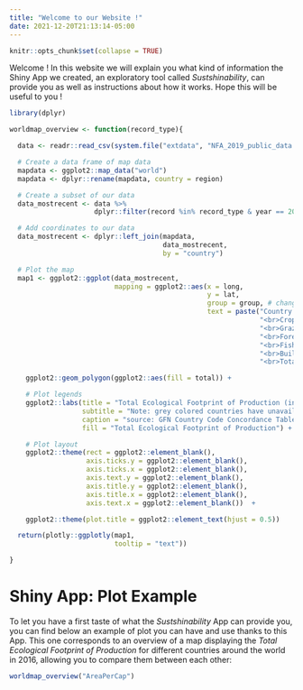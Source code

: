 ```yaml
---
title: "Welcome to our Website !"
date: 2021-12-20T21:13:14-05:00
---
```


```r
knitr::opts_chunk$set(collapse = TRUE)
```

Welcome ! In this website we will explain you what kind of information the Shiny App we created, an exploratory tool called *Sustshinability*, can provide you as well as instructions about how it works. Hope this will be useful to you !


```r

library(dplyr)

worldmap_overview <- function(record_type){

  data <- readr::read_csv(system.file("extdata", "NFA_2019_public_data.csv", package = "G6"))

  # Create a data frame of map data
  mapdata <- ggplot2::map_data("world")
  mapdata <- dplyr::rename(mapdata, country = region)

  # Create a subset of our data
  data_mostrecent <- data %>%
                     dplyr::filter(record %in% record_type & year == 2016)

  # Add coordinates to our data
  data_mostrecent <- dplyr::left_join(mapdata,
                                      data_mostrecent,
                                      by = "country")

  # Plot the map
  map1 <- ggplot2::ggplot(data_mostrecent,
                          mapping = ggplot2::aes(x = long,
                                                 y = lat,
                                                 group = group, # change NA for a lighter grey colour
                                                 text = paste("Country: ", country,
                                                              "<br>Crop land: ", crop_land,
                                                              "<br>Grazing land: ", grazing_land,
                                                              "<br>Forest land: ", forest_land,
                                                              "<br>Fishing ground: ", fishing_ground,
                                                              "<br>Built-up land: ", built_up_land,
                                                              "<br>Total: ", total))) +

    ggplot2::geom_polygon(ggplot2::aes(fill = total)) +

    # Plot legends
    ggplot2::labs(title = "Total Ecological Footprint of Production (in gha) in 2016",
                  subtitle = "Note: grey colored countries have unavailable data",
                  caption = "source: GFN Country Code Concordance Table.csv",
                  fill = "Total Ecological Footprint of Production") +

    # Plot layout
    ggplot2::theme(rect = ggplot2::element_blank(),
                   axis.ticks.y = ggplot2::element_blank(),
                   axis.ticks.x = ggplot2::element_blank(),
                   axis.text.y = ggplot2::element_blank(),
                   axis.title.y = ggplot2::element_blank(),
                   axis.title.x = ggplot2::element_blank(),
                   axis.text.x = ggplot2::element_blank())  +

    ggplot2::theme(plot.title = ggplot2::element_text(hjust = 0.5))

  return(plotly::ggplotly(map1,
                          tooltip = "text"))

}

```


# Shiny App: Plot Example

To let you have a first taste of what the *Sustshinability* App can provide you, you can find below an example of plot you can have and use thanks to this App. This one corresponds to an overview of a map displaying the *Total Ecological Footprint of Production* for different countries around the world in 2016, allowing you to compare them between each other: 

```r
worldmap_overview("AreaPerCap")
```
